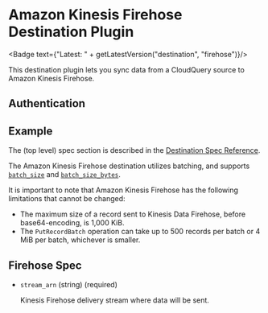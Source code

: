 # Amazon Kinesis Firehose Destination Plugin


<Badge text={"Latest: " + getLatestVersion("destination", "firehose")}/>

This destination plugin lets you sync data from a CloudQuery source to Amazon Kinesis Firehose.

## Authentication

<Authentication />

## Example

<Configuration />

The (top level) spec section is described in the [Destination Spec Reference](/docs/reference/destination-spec).

The Amazon Kinesis Firehose destination utilizes batching, and supports [`batch_size`](/docs/reference/destination-spec#batch_size) and [`batch_size_bytes`](/docs/reference/destination-spec#batch_size_bytes). 

It is important to note that Amazon Kinesis Firehose has the following limitations that cannot be changed:
  - The maximum size of a record sent to Kinesis Data Firehose, before base64-encoding, is 1,000 KiB.
  - The `PutRecordBatch` operation can take up to 500 records per batch or 4 MiB per batch, whichever is smaller.

## Firehose Spec

- `stream_arn` (string) (required)

  Kinesis Firehose delivery stream where data will be sent.

